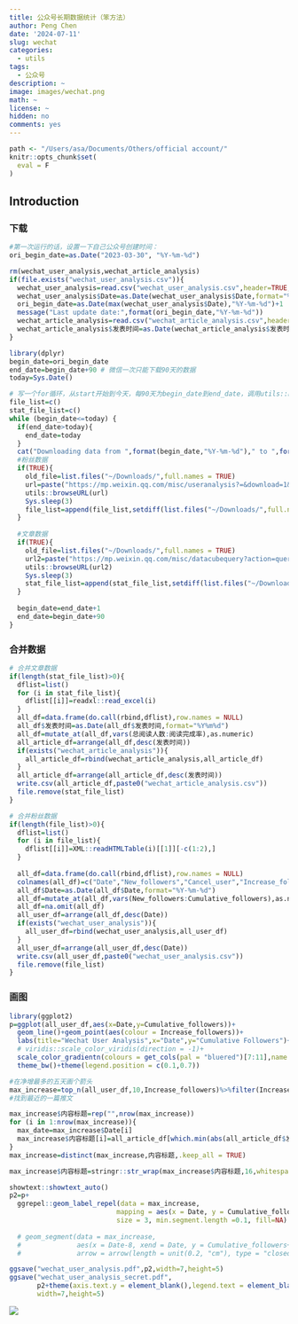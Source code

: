 ```yaml
---
title: 公众号长期数据统计（笨方法）
author: Peng Chen
date: '2024-07-11'
slug: wechat
categories:
  - utils
tags:
  - 公众号
description: ~
image: images/wechat.png
math: ~
license: ~
hidden: no
comments: yes
---
```


```r
path <- "/Users/asa/Documents/Others/official account/"
knitr::opts_chunk$set(
  eval = F
)
```

## Introduction


### 下载
```r
#第一次运行的话，设置一下自己公众号创建时间：
ori_begin_date=as.Date("2023-03-30", "%Y-%m-%d")

rm(wechat_user_analysis,wechat_article_analysis)
if(file.exists("wechat_user_analysis.csv")){
  wechat_user_analysis=read.csv("wechat_user_analysis.csv",header=TRUE,row.names = 1)
  wechat_user_analysis$Date=as.Date(wechat_user_analysis$Date,format="%Y-%m-%d")
  ori_begin_date=as.Date(max(wechat_user_analysis$Date),"%Y-%m-%d")+1
  message("Last update date:",format(ori_begin_date,"%Y-%m-%d"))
  wechat_article_analysis=read.csv("wechat_article_analysis.csv",header=TRUE,row.names = 1)
  wechat_article_analysis$发表时间=as.Date(wechat_article_analysis$发表时间,format="%Y-%m-%d")
}

library(dplyr)
begin_date=ori_begin_date
end_date=begin_date+90 # 微信一次只能下载90天的数据
today=Sys.Date()

# 写一个for循环，从start开始到今天，每90天为begin_date到end_date，调用utils::browseURL函数，打开微信的用户分析页面，并将begin_date和end_date参数传入。
file_list=c()
stat_file_list=c()
while (begin_date<=today) {
  if(end_date>today){
    end_date=today
  }
  cat("Downloading data from ",format(begin_date,"%Y-%m-%d")," to ",format(end_date,"%Y-%m-%d"))
  #粉丝数据
  if(TRUE){
    old_file=list.files("~/Downloads/",full.names = TRUE)
    url=paste("https://mp.weixin.qq.com/misc/useranalysis?=&download=1&begin_date=",format(begin_date,"%Y-%m-%d"),"&end_date=",format(end_date,"%Y-%m-%d"),"&source=99999999&token=41126005&lang=zh_CN",sep="")
    utils::browseURL(url)
    Sys.sleep(3)
    file_list=append(file_list,setdiff(list.files("~/Downloads/",full.names = TRUE),old_file))
  }
  
  #文章数据
  if(TRUE){
    old_file=list.files("~/Downloads/",full.names = TRUE)
    url2=paste("https://mp.weixin.qq.com/misc/datacubequery?action=query_download&busi=3&tmpl=19&args={%22begin_date%22:",format(begin_date,"%Y%m%d"),",%22end_date%22:",format(end_date,"%Y%m%d"),"}&token=41126005&lang=zh_CN",sep="")
    utils::browseURL(url2)
    Sys.sleep(3)
    stat_file_list=append(stat_file_list,setdiff(list.files("~/Downloads/",full.names = TRUE),old_file))
  }
  
  begin_date=end_date+1
  end_date=begin_date+90
}
```

### 合并数据
```r
# 合并文章数据
if(length(stat_file_list)>0){
  dflist=list()
  for (i in stat_file_list){
    dflist[[i]]=readxl::read_excel(i)
  }
  all_df=data.frame(do.call(rbind,dflist),row.names = NULL)
  all_df$发表时间=as.Date(all_df$发表时间,format="%Y%m%d")
  all_df=mutate_at(all_df,vars(总阅读人数:阅读完成率),as.numeric)
  all_article_df=arrange(all_df,desc(发表时间))
  if(exists("wechat_article_analysis")){
    all_article_df=rbind(wechat_article_analysis,all_article_df)
  }
  all_article_df=arrange(all_article_df,desc(发表时间))
  write.csv(all_article_df,paste0("wechat_article_analysis.csv"))
  file.remove(stat_file_list)
}

# 合并粉丝数据
if(length(file_list)>0){
  dflist=list()
  for (i in file_list){
    dflist[[i]]=XML::readHTMLTable(i)[[1]][-c(1:2),]
  }
  
  all_df=data.frame(do.call(rbind,dflist),row.names = NULL)
  colnames(all_df)=c("Date","New_followers","Cancel_user","Increase_followers","Cumulative_followers")
  all_df$Date=as.Date(all_df$Date,format="%Y-%m-%d")
  all_df=mutate_at(all_df,vars(New_followers:Cumulative_followers),as.numeric)
  all_df=na.omit(all_df)
  all_user_df=arrange(all_df,desc(Date))
  if(exists("wechat_user_analysis")){
    all_user_df=rbind(wechat_user_analysis,all_user_df)
  }
  all_user_df=arrange(all_user_df,desc(Date))
  write.csv(all_user_df,paste0("wechat_user_analysis.csv"))
  file.remove(file_list)
}
```


### 画图
```r
library(ggplot2)
p=ggplot(all_user_df,aes(x=Date,y=Cumulative_followers))+
  geom_line()+geom_point(aes(colour = Increase_followers))+
  labs(title="Wechat User Analysis",x="Date",y="Cumulative Followers")+
  # viridis::scale_color_viridis(direction = -1)+
  scale_color_gradientn(colours = get_cols(pal = "bluered")[7:11],name = "Increase \nFollowers")+
  theme_bw()+theme(legend.position = c(0.1,0.7))

#在净增最多的五天画个箭头
max_increase=top_n(all_user_df,10,Increase_followers)%>%filter(Increase_followers>20)
#找到最近的一篇推文

max_increase$内容标题=rep("",nrow(max_increase))
for (i in 1:nrow(max_increase)){
  max_date=max_increase$Date[i]
  max_increase$内容标题[i]=all_article_df[which.min(abs(all_article_df$发表时间-max_date)),"内容标题"]
}
max_increase=distinct(max_increase,内容标题,.keep_all = TRUE)

max_increase$内容标题=stringr::str_wrap(max_increase$内容标题,16,whitespace_only = F)

showtext::showtext_auto()
p2=p+
  ggrepel::geom_label_repel(data = max_increase,
                           mapping = aes(x = Date, y = Cumulative_followers, label = 内容标题),
                           size = 3, min.segment.length =0.1, fill=NA)
 
  # geom_segment(data = max_increase, 
  #              aes(x = Date-8, xend = Date, y = Cumulative_followers+50, yend = Cumulative_followers), 
  #              arrow = arrow(length = unit(0.2, "cm"), type = "closed"))

ggsave("wechat_user_analysis.pdf",p2,width=7,height=5)
ggsave("wechat_user_analysis_secret.pdf",
       p2+theme(axis.text.y = element_blank(),legend.text = element_blank()),
       width=7,height=5)
```

![](images/wechat.png)